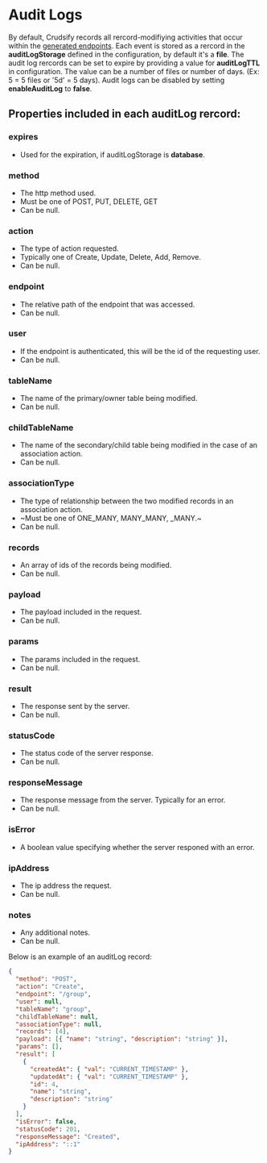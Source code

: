 # Audit Logs

By default, Crudsify records all rercord-modifiying activities that occur within the [generated endpoints](./endpoints). Each event is stored as a rercord in the **auditLogStorage** defined in the configuration, by default it's a **file**. The audit log rercords can be set to expire by providing a value for **auditLogTTL** in configuration. The value can be a number of files or number of days. (Ex: 5 = 5 files or '5d' = 5 days). Audit logs can be disabled by setting **enableAuditLog** to **false**.

## Properties included in each auditLog rercord:

### expires

- Used for the expiration, if auditLogStorage is **database**.

### method

- The http method used.
- Must be one of POST, PUT, DELETE, GET
- Can be null.

### action

- The type of action requested.
- Typically one of Create, Update, Delete, Add, Remove.
- Can be null.

### endpoint

- The relative path of the endpoint that was accessed.
- Can be null.

### user

- If the endpoint is authenticated, this will be the id of the requesting user.
- Can be null.

### tableName

- The name of the primary/owner table being modified.
- Can be null.

### childTableName

- The name of the secondary/child table being modified in the case of an association action.
- Can be null.

### associationType

- The type of relationship between the two modified records in an association action.
- ~Must be one of ONE_MANY, MANY_MANY, \_MANY.~
- Can be null.

### records

- An array of ids of the records being modified.
- Can be null.

### payload

- The payload included in the request.
- Can be null.

### params

- The params included in the request.
- Can be null.

### result

- The response sent by the server.
- Can be null.

### statusCode

- The status code of the server response.
- Can be null.

### responseMessage

- The response message from the server. Typically for an error.
- Can be null.

### isError

- A boolean value specifying whether the server responed with an error.

### ipAddress

- The ip address the request.
- Can be null.

### notes

- Any additional notes.
- Can be null.

Below is an example of an auditLog record:

```json
{
  "method": "POST",
  "action": "Create",
  "endpoint": "/group",
  "user": null,
  "tableName": "group",
  "childTableName": null,
  "associationType": null,
  "records": [4],
  "payload": [{ "name": "string", "description": "string" }],
  "params": [],
  "result": [
    {
      "createdAt": { "val": "CURRENT_TIMESTAMP" },
      "updatedAt": { "val": "CURRENT_TIMESTAMP" },
      "id": 4,
      "name": "string",
      "description": "string"
    }
  ],
  "isError": false,
  "statusCode": 201,
  "responseMessage": "Created",
  "ipAddress": "::1"
}
```
